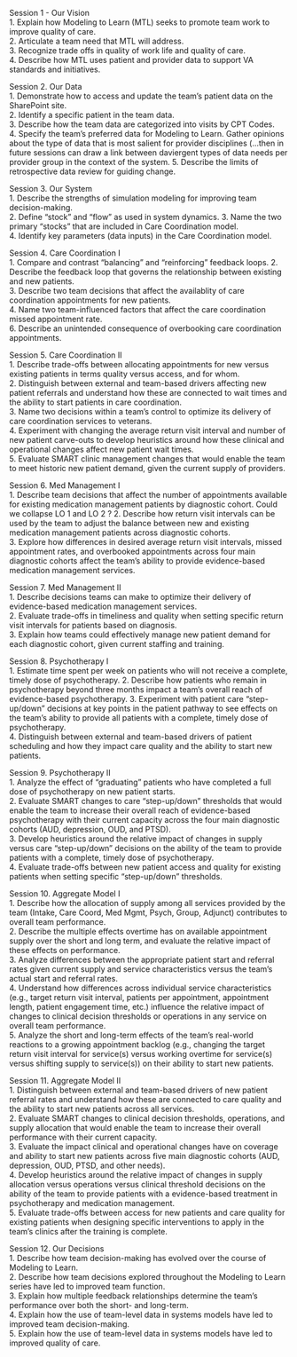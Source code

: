 Session 1 - Our Vision  
1.	Explain how Modeling to Learn (MTL) seeks to promote team work to improve quality of care.  
2.	Articulate a team need that MTL will address.  
3.	Recognize trade offs in quality of work life and quality of care.  
4.	Describe how MTL uses patient and provider data to support VA standards and initiatives.  

Session 2. Our Data  
1.	Demonstrate how to access and update the team’s patient data on the SharePoint site.  
2.	Identify a specific patient in the team data.  
3.	Describe how the team data are categorized into visits by CPT Codes.  
4.	Specify the team’s preferred data for Modeling to Learn. 
Gather opinions about the type of data that is most salient for provider disciplines (...then in future sessions can draw a link between daviergent types of data needs per provider group in the context of the system. 
5.	Describe the limits of retrospective data review for guiding change.  

Session 3. Our System  
1.	Describe the strengths of simulation modeling for improving team decision-making.  
2.	Define "stock" and "flow" as used in system dynamics.
3.  Name the two primary "stocks" that are included in Care Coordination model.   
4.	Identify key parameters (data inputs) in the Care Coordination model.  

Session 4. Care Coordination I  
1.	Compare and contrast "balancing" and "reinforcing" feedback loops.
2.	Describe the feedback loop that governs the relationship between existing and new patients.  
3.	Describe two team decisions that affect the availablity of care coordination appointments for new patients.  
4.	Name two team-influenced factors that affect the care coordination missed appointment rate.  
6.	Describe an unintended consequence of overbooking care coordination appointments.

Session 5. Care Coordination II  
1.	Describe trade-offs between allocating appointments for new versus existing patients in terms quality versus access, and for whom.  
2.	Distinguish between external and team-based drivers affecting new patient referrals and understand how these are connected to wait times and the ability to start patients in care coordination.  
3.	Name two decisions within a team’s control to optimize its delivery of care coordination services to veterans.  
4.	Experiment with changing the average return visit interval and number of new patient carve-outs to develop heuristics around how these clinical and operational changes affect new patient wait times.   
5.	Evaluate SMART clinic management changes that would enable the team to meet historic new patient demand, given the current supply of providers.  


Session 6. Med Management I  
1.	Describe team decisions that affect the number of appointments available for existing medication management patients by diagnostic cohort. Could we collapse LO 1 and LO 2 ? 
2.	Describe how return visit intervals can be used by the team to adjust the balance between new and existing medication management patients across diagnostic cohorts.  
3.	Explore how differences in desired average return visit intervals, missed appointment rates, and overbooked appointments across four main diagnostic cohorts affect the team’s ability to provide evidence-based medication management services.  

Session 7. Med Management II  
1.	Describe decisions teams can make to optimize their delivery of evidence-based medication management services.  
2.	Evaluate trade-offs in timeliness and quality when setting specific return visit intervals for patients based on diagnosis.   
3.	Explain how teams could effectively manage new patient demand for each diagnostic cohort, given current staffing and training.  

Session 8. Psychotherapy I  
1. Estimate time spent per week on patients who will not receive a complete, timely dose of psychotherapy.
2. Describe how patients who remain in psychotherapy beyond three months impact a team’s overall reach of evidence-based psychotherapy. 
3.	Experiment with patient care “step-up/down” decisions at key points in the patient pathway to see effects on the team’s ability to provide all patients with a complete, timely dose of psychotherapy.  
4.	Distinguish between external and team-based drivers of patient scheduling and how they impact care quality and the ability to start new patients.  

Session 9. Psychotherapy II  
1.	Analyze the effect of "graduating" patients who have completed a full dose of psychotherapy on new patient starts.  
2.	Evaluate SMART changes to care “step-up/down” thresholds that would enable the team to increase their overall reach of evidence-based psychotherapy with their current capacity across the four main diagnostic cohorts (AUD, depression, OUD, and PTSD).  
3.	Develop heuristics around the relative impact of changes in supply versus care “step-up/down” decisions on the ability of the team to provide patients with a complete, timely dose of psychotherapy.  
4.	Evaluate trade-offs between new patient access and quality for existing patients when setting specific “step-up/down” thresholds.  

Session 10. Aggregate Model I  
1.	Describe how the allocation of supply among all services provided by the team (Intake, Care Coord, Med Mgmt, Psych, Group, Adjunct) contributes to overall team performance.  
2.	Describe the multiple effects overtime has on available appointment supply over the short and long term, and evaluate the relative impact of these effects on performance.  
3.	Analyze differences between the appropriate patient start and referral rates given current supply and service characteristics versus the team’s actual start and referral rates.  
4.	Understand how differences across individual service characteristics (e.g., target return visit interval, patients per appointment, appointment length, patient engagement time, etc.) influence the relative impact of changes to clinical decision thresholds or operations in any service on overall team performance.   
5.	Analyze the short and long-term effects of the team’s real-world reactions to a growing appointment backlog (e.g., changing the target return visit interval for service(s) versus working overtime for service(s) versus shifting supply to service(s)) on their ability to start new patients.  

Session 11. Aggregate Model II  
1.	Distinguish between external and team-based drivers of new patient referral rates and understand how these are connected to care quality and the ability to start new patients across all services.  
2.	Evaluate SMART changes to clinical decision thresholds, operations, and supply allocation that would enable the team to increase their overall performance with their current capacity.  
3.	Evaluate the impact clinical and operational changes have on coverage and ability to start new patients across five main diagnostic cohorts (AUD, depression, OUD, PTSD, and other needs).   
4.	Develop heuristics around the relative impact of changes in supply allocation versus operations versus clinical threshold decisions on the ability of the team to provide patients with a evidence-based treatment in psychotherapy and medication management.  
5.	Evaluate trade-offs between access for new patients and care quality for existing patients when designing specific interventions to apply in the team’s clinics after the training is complete.  

Session 12. Our Decisions  
1.	Describe how team decision-making has evolved over the course of Modeling to Learn.  
2.	Describe how team decisions explored throughout the Modeling to Learn series have led to improved team function.   
3.	Explain how multiple feedback relationships determine the team’s performance over both the short- and long-term.  
4.	Explain how the use of team-level data in systems models have led to improved team decision-making.  
5.	Explain how the use of team-level data in systems models have led to improved quality of care.  

